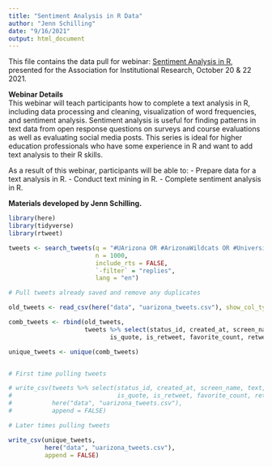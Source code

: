 ```yaml
---
title: "Sentiment Analysis in R Data"
author: "Jenn Schilling"
date: "9/16/2021"
output: html_document
---
```


This file contains the data pull for webinar: [Sentiment Analysis in R](https://www.airweb.org/collaborate-learn/calendar/2021/10/20/event/sentiment-analysis-in-r), presented for the Association for Institutional Research, October 20 & 22 2021.  

**Webinar Details**  
This webinar will teach participants how to complete a text analysis in R, including data processing and cleaning, visualization of word frequencies, and sentiment analysis. Sentiment analysis is useful for finding patterns in text data from open response questions on surveys and course evaluations as well as evaluating social media posts. This series is ideal for higher education professionals who have some experience in R and want to add text analysis to their R skills.

As a result of this webinar, participants will be able to: 
- Prepare data for a text analysis in R. 
- Conduct text mining in R.
- Complete sentiment analysis in R. 

**Materials developed by Jenn Schilling.**  

```r

library(here)
library(tidyverse)
library(rtweet)

```

```r

tweets <- search_tweets(q = "#UArizona OR #ArizonaWildcats OR #UniversityOfArizona OR #WildcatReady OR #WildcatPride", 
                        n = 1000,
                        include_rts = FALSE,
                        `-filter` = "replies",
                        lang = "en")

```
```r

# Pull tweets already saved and remove any duplicates

old_tweets <- read_csv(here("data", "uarizona_tweets.csv"), show_col_types = FALSE)

comb_tweets <- rbind(old_tweets,
                     tweets %>% select(status_id, created_at, screen_name, text, source,
                            is_quote, is_retweet, favorite_count, retweet_count))

unique_tweets <- unique(comb_tweets)



```


```r

# First time pulling tweets

# write_csv(tweets %>% select(status_id, created_at, screen_name, text, source,
#                             is_quote, is_retweet, favorite_count, retweet_count),
#           here("data", "uarizona_tweets.csv"),
#           append = FALSE)

# Later times pulling tweets

write_csv(unique_tweets,
          here("data", "uarizona_tweets.csv"),
          append = FALSE)


```

